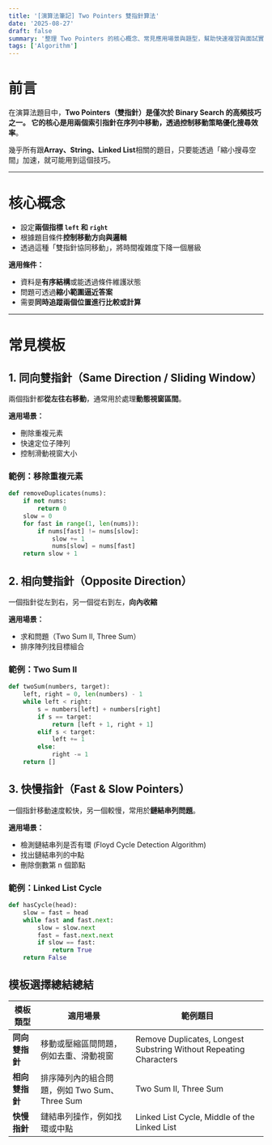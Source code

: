 ```yaml
---
title: '[演算法筆記] Two Pointers 雙指針算法'
date: '2025-08-27'
draft: false
summary: '整理 Two Pointers 的核心概念、常見應用場景與題型，幫助快速複習與面試實戰。'
tags: ['Algorithm']
---
```


# 前言

在演算法題目中，**Two Pointers（雙指針）**是僅次於 Binary Search 的高頻技巧之一。
它的核心是**用兩個索引指針在序列中移動，透過控制移動策略優化搜尋效率**。

幾乎所有跟**Array、String、Linked List**相關的題目，只要能透過「縮小搜尋空間」加速，就可能用到這個技巧。

---

# 核心概念

- 設定**兩個指標 `left` 和 `right`**
- 根據題目條件**控制移動方向與邏輯**
- 透過這種「雙指針協同移動」，將時間複雜度下降一個層級

**適用條件：**

- 資料是**有序結構**或能透過條件維護狀態
- 問題可透過**縮小範圍逼近答案**
- 需要**同時追蹤兩個位置進行比較或計算**

---

# 常見模板

## 1. 同向雙指針（Same Direction / Sliding Window）

兩個指針都**從左往右移動**，通常用於處理**動態視窗區間**。

**適用場景：**

- 刪除重複元素
- 快速定位子陣列
- 控制滑動視窗大小

### 範例：移除重複元素

```python
def removeDuplicates(nums):
    if not nums:
        return 0
    slow = 0
    for fast in range(1, len(nums)):
        if nums[fast] != nums[slow]:
            slow += 1
            nums[slow] = nums[fast]
    return slow + 1
```

## 2. 相向雙指針（Opposite Direction）

一個指針從左到右，另一個從右到左，**向內收縮**

**適用場景：**

- 求和問題（Two Sum II, Three Sum）
- 排序陣列找目標組合

### 範例：Two Sum II

```python
def twoSum(numbers, target):
    left, right = 0, len(numbers) - 1
    while left < right:
        s = numbers[left] + numbers[right]
        if s == target:
            return [left + 1, right + 1]
        elif s < target:
            left += 1
        else:
            right -= 1
    return []
```

## 3. 快慢指針（Fast & Slow Pointers）

一個指針移動速度較快，另一個較慢，常用於**鏈結串列問題**。

**適用場景：**

- 檢測鏈結串列是否有環 (Floyd Cycle Detection Algorithm)
- 找出鏈結串列的中點
- 刪除倒數第 n 個節點

### 範例：Linked List Cycle

```python
def hasCycle(head):
    slow = fast = head
    while fast and fast.next:
        slow = slow.next
        fast = fast.next.next
        if slow == fast:
            return True
    return False
```

## 模板選擇總結總結

| 模板類型       | 適用場景                                      | 範例題目                                                              |
| -------------- | --------------------------------------------- | ----------------------------------------------------------------- |
| **同向雙指針** | 移動或壓縮區間問題，例如去重、滑動視窗        | Remove Duplicates, Longest Substring Without Repeating Characters |
| **相向雙指針** | 排序陣列內的組合問題，例如 Two Sum、Three Sum | Two Sum II, Three Sum                                             |
| **快慢指針**   | 鏈結串列操作，例如找環或中點                  | Linked List Cycle, Middle of the Linked List                      |
